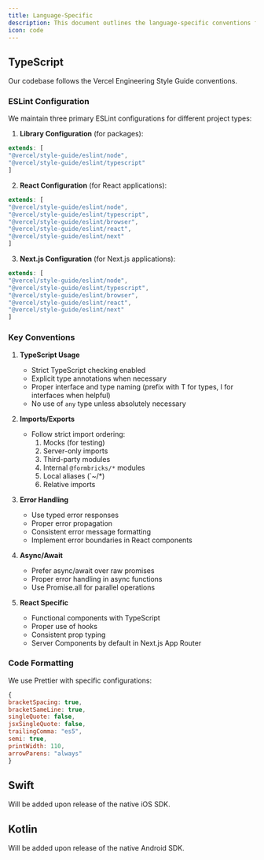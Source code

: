 ```yaml
---
title: Language-Specific
description: This document outlines the language-specific conventions for the Formbricks codebase, providing guidelines for writing code in TypeScript/JavaScript.
icon: code
---
```


## TypeScript

Our codebase follows the Vercel Engineering Style Guide conventions.

### ESLint Configuration

We maintain three primary ESLint configurations for different project types:

1. **Library Configuration** (for packages):

```javascript
extends: [
"@vercel/style-guide/eslint/node",
"@vercel/style-guide/eslint/typescript"
]
```


2. **React Configuration** (for React applications):

```javascript
extends: [
"@vercel/style-guide/eslint/node",
"@vercel/style-guide/eslint/typescript",
"@vercel/style-guide/eslint/browser",
"@vercel/style-guide/eslint/react",
"@vercel/style-guide/eslint/next"
]
```


3. **Next.js Configuration** (for Next.js applications):

```javascript
extends: [
"@vercel/style-guide/eslint/node",
"@vercel/style-guide/eslint/typescript",
"@vercel/style-guide/eslint/browser",
"@vercel/style-guide/eslint/react",
"@vercel/style-guide/eslint/next"
]
```


### Key Conventions

1. **TypeScript Usage**
   - Strict TypeScript checking enabled
   - Explicit type annotations when necessary
   - Proper interface and type naming (prefix with T for types, I for interfaces when helpful)
   - No use of `any` type unless absolutely necessary

2. **Imports/Exports**
   - Follow strict import ordering:
     1. Mocks (for testing)
     2. Server-only imports
     3. Third-party modules
     4. Internal `@formbricks/*` modules
     5. Local aliases (`~/*)
     6. Relative imports

3. **Error Handling**
   - Use typed error responses
   - Proper error propagation
   - Consistent error message formatting
   - Implement error boundaries in React components

4. **Async/Await**
   - Prefer async/await over raw promises
   - Proper error handling in async functions
   - Use Promise.all for parallel operations

5. **React Specific**
   - Functional components with TypeScript
   - Proper use of hooks
   - Consistent prop typing
   - Server Components by default in Next.js App Router

### Code Formatting

We use Prettier with specific configurations:

```javascript
{
bracketSpacing: true,
bracketSameLine: true,
singleQuote: false,
jsxSingleQuote: false,
trailingComma: "es5",
semi: true,
printWidth: 110,
arrowParens: "always"
}
```

## Swift
Will be added upon release of the native iOS SDK.

## Kotlin
Will be added upon release of the native Android SDK.


